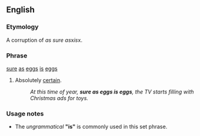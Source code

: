==English==
===Etymology===
A corruption of ''as sure as ''x'' is ''x.

===Phrase===
[[sure]] [[as]] [[eggs]] [[is]] [[eggs]]

# Absolutely [[certain]].
#: ''At this time of year, '''sure as eggs is eggs''', the TV starts filling with Christmas ads for toys.''

===Usage notes===
* The ''ungrammatical'' '''"is"''' is commonly used in this set phrase.